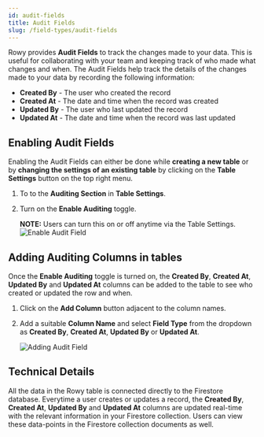 ```yaml
---
id: audit-fields
title: Audit Fields
slug: /field-types/audit-fields
---
```



Rowy provides **Audit Fields** to track the changes made to your data. This is useful for collaborating with your team and keeping track of who made what changes and when. The Audit Fields help track the details of the changes made to your data by recording the following information:

  * **Created By** - The user who created the record
  * **Created At** - The date and time when the record was created
  * **Updated By** - The user who last updated the record
  * **Updated At** - The date and time when the record was last updated


## Enabling Audit Fields

Enabling the Audit Fields can either be done while **creating a new table** or by **changing the settings of an existing table** by clicking on the **Table Settings** button on the top right menu.

1. To to the **Auditing Section** in **Table Settings**.

2. Turn on the **Enable Auditing** toggle.

    **NOTE:** Users can turn this on or off anytime via the Table Settings.
    <img 
        src={enableAuditField} 
        alt="Enable Audit Field" 
    />

## Adding Auditing Columns in tables

Once the **Enable Auditing** toggle is turned on, the **Created By**, **Created At**, **Updated By** and **Updated At** columns can be added to the table to see who created or updated the row and when.

1. Click on the **Add Column** button adjacent to the column names.

2. Add a suitable **Column Name** and select **Field Type** from the dropdown as **Created By**, **Created At**, **Updated By** or **Updated At**.

    <img 
        src={addAuditField} 
        alt="Adding Audit Field" 
    />

## Technical Details

All the data in the Rowy table is connected directly to the Firestore database. Everytime a user creates or updates a record, the **Created By**, **Created At**, **Updated By** and **Updated At** columns are updated real-time with the relevant information in your Firestore collection. Users can view these data-points in the Firestore collection documents as well.
